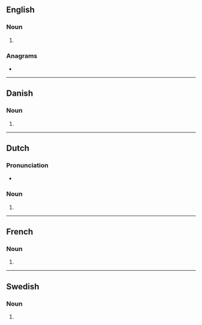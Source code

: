 {{also|Hangars}}
==English==

===Noun===
{{head|en|noun form}}

# {{plural of|hangar|lang=en}}

===Anagrams===
* {{anagrams|en|a=aaghnrs|harangs}}

----

==Danish==

===Noun===
{{head|da|noun form}}

# {{inflection of|da|hangar||indef|gen|s}}

----

==Dutch==

===Pronunciation===
* {{audio|Nl-hangars.ogg|Audio|lang=nl}}

===Noun===
{{head|nl|noun plural form}}

# {{nl-noun form of|pl|hangar}}

----

==French==

===Noun===
{{head|fr|noun plural form|g=m}}

# {{plural of|hangar|lang=fr}}

----

==Swedish==

===Noun===
{{head|sv|noun form}}

# {{sv-noun-form-indef-gen|hangar}}